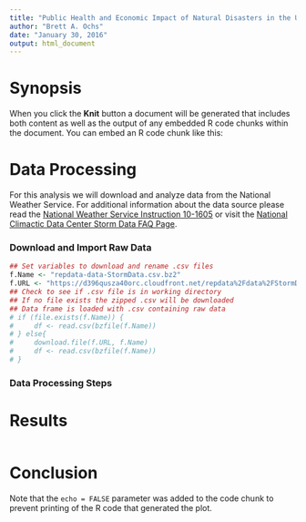 ```yaml
---
title: "Public Health and Economic Impact of Natural Disasters in the United States"
author: "Brett A. Ochs"
date: "January 30, 2016"
output: html_document
---
```


# Synopsis

When you click the **Knit** button a document will be generated that includes both content as well as the output of any embedded R code chunks within the document. You can embed an R code chunk like this:

# Data Processing

For this analysis we will download and analyze data from the National Weather Service. For additional information about the data source please read the [National Weather Service Instruction 10-1605](https://www.ncdc.noaa.gov/stormevents/pd01016005curr.pdf) or visit the [National Climactic Data Center Storm Data FAQ Page](https://www.ncdc.noaa.gov/stormevents/faq.jsp).

### Download and Import Raw Data
```r
## Set variables to download and rename .csv files 
f.Name <- "repdata-data-StormData.csv.bz2"
f.URL <- "https://d396qusza40orc.cloudfront.net/repdata%2Fdata%2FStormData.csv.bz2"
## Check to see if .csv file is in working directory 
## If no file exists the zipped .csv will be downloaded
## Data frame is loaded with .csv containing raw data
# if (file.exists(f.Name)) {
#     df <- read.csv(bzfile(f.Name))
# } else{
#     download.file(f.URL, f.Name)
#     df <- read.csv(bzfile(f.Name))
# }
```

### Data Processing Steps

# Results

```r
```

# Conclusion
Note that the `echo = FALSE` parameter was added to the code chunk to prevent printing of the R code that generated the plot.
